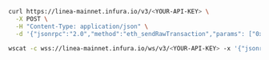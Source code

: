 
<Tabs>
  <TabItem value="curl">

```bash
curl https://linea-mainnet.infura.io/v3/<YOUR-API-KEY> \
  -X POST \
  -H "Content-Type: application/json" \
  -d '{"jsonrpc":"2.0","method":"eth_sendRawTransaction","params": ["0xf869018203e882520894f17f52151ebef6c7334fad080c5704d77216b732881bc16d674ec80000801ba02da1c48b670996dcb1f447ef9ef00b33033c48a4fe938f420bec3e56bfd24071a062e0aa78a81bf0290afbc3a9d8e9a068e6d74caa66c5e0fa8a46deaae96b0833"],"id":1}'
```

  </TabItem>
  <TabItem value="WSS">

```bash
wscat -c wss://linea-mainnet.infura.io/ws/v3/<YOUR-API-KEY> -x '{"jsonrpc":"2.0","method":"eth_sendRawTransaction","params":["0xd46e8dd67c5d32be8d46e8dd67c5d32be8058bb8eb970870f072445675058bb8eb970870f072445675"],"id":1}'
```

  </TabItem>
</Tabs>
